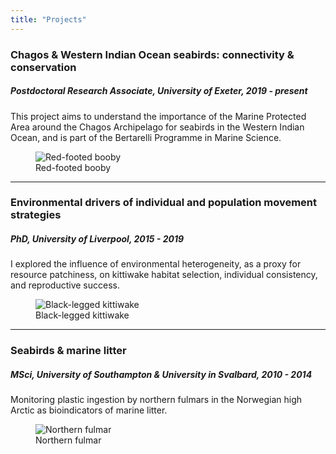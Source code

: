 ```yaml
---
title: "Projects"
---
```


::: column-body-outset-left
### Chagos & Western Indian Ocean seabirds: connectivity & conservation
##### Postdoctoral Research Associate, University of Exeter, 2019 - present

This project aims to understand the importance of the Marine Protected Area around the Chagos Archipelago for seabirds in the Western Indian Ocean, and is part of the Bertarelli Programme in Marine Science.
:::

::: column-margin
![Red-footed booby](images/RFB_Trevail.jpg)
:::

---

::: column-body-outset-left
### Environmental drivers of individual and population movement strategies
##### PhD, University of Liverpool, 2015 - 2019

I explored the influence of environmental heterogeneity, as a proxy for resource patchiness, on kittiwake habitat selection, individual consistency, and reproductive success.

:::

::: column-margin
![Black-legged kittiwake](images/kittiwake_Trevail.jpg)
:::

---
::: column-body-outset-left
### Seabirds & marine litter
##### MSci, University of Southampton & University in Svalbard, 2010 - 2014

Monitoring plastic ingestion by northern fulmars in the Norwegian high Arctic as bioindicators of marine litter.
:::

::: column-margin
![Northern fulmar](images/fulmar_Gabrielsen.jpg)
:::
